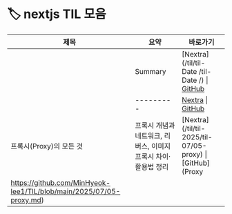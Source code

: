 # 🏷️ nextjs TIL 모음

| 제목 | 요약 | 바로가기 |
|------|------|----------|
|  | Summary | [Nextra](/til/til- Date /til- Date /) \| [GitHub]() |
|  | --------- | [Nextra](/til/til-/til-/) \| [GitHub]() |
| 프록시(Proxy)의 모든 것 | 프록시 개념과 네트워크, 리버스, 이미지 프록시 차이·활용법 정리 | [Nextra](/til/til- 2025/til-07/05-proxy) \| [GitHub](Proxy
https://github.com/MinHyeok-lee1/TIL/blob/main/2025/07/05-proxy.md) |
